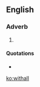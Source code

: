 {{also|Withall}}
==English==

===Adverb===
{{en-adv}}

# {{archaic spelling of|withal|lang=en}}

====Quotations====
* {{seeCites}}

[[ko:withall]]